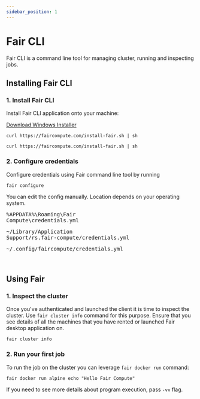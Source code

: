 ```yaml
---
sidebar_position: 1
---
```



# Fair CLI

Fair CLI is a command line tool for managing cluster, running and inspecting jobs.

## Installing Fair CLI

### 1. Install Fair CLI

Install Fair CLI application onto your machine:

<Tabs groupId="operating-systems">
  <TabItem value="win" label="Windows">
    <a href="https://faircompute.com:8000/internal/release/fair-desktop-full/stable/windows-x86_64/latest/url">Download Windows Installer</a>
  </TabItem>
  <TabItem value="mac" label="Mac">

  ```shell
  curl https://faircompute.com/install-fair.sh | sh
  ```

  </TabItem>
  <TabItem value="linux" label="Linux">

  ```shell
  curl https://faircompute.com/install-fair.sh | sh
  ```

  </TabItem>
</Tabs>

### 2. Configure credentials

Configure credentials using Fair command line tool by running
```shell
fair configure
```

You can edit the config manually. Location depends on your operating system.
<Tabs groupId="operating-systems">
    <TabItem value="win" label="Windows">
        <pre>%APPDATA%\Roaming\Fair Compute\credentials.yml</pre>
    </TabItem>
    <TabItem value="mac" label="Mac">
        <pre>~/Library/Application Support/rs.fair-compute/credentials.yml</pre>
    </TabItem>
    <TabItem value="linux" label="Linux">
        <pre>~/.config/faircompute/credentials.yml</pre>
    </TabItem>
</Tabs>
<br/>

## Using Fair

### 1. Inspect the cluster

Once you've authenticated and launched the client it is time to inspect the cluster.
Use `fair cluster info` command for this purpose. Ensure that you see details of all
the machines that you have rented or launched Fair desktop application on.

```shell
fair cluster info
```

### 2. Run your first job

To run the job on the cluster you can leverage `fair docker run` command:

```shell
fair docker run alpine echo "Hello Fair Compute"
```

If you need to see more details about program execution, pass `-vv` flag.
